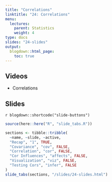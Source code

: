 ```yaml
---
title: "Correlations"
linktitle: "24: Correlations"
menu:
  lectures:
    parent: Statistics
    weight: 4
type: docs
slides: "24-slides"
output:
  blogdown::html_page:
    toc: true
---
```


## Videos

- Correlations

## Slides

`r blogdown::shortcode("slide-buttons")`

```r

source(here::here("R", "slide_tabs.R"))

sections <- tibble::tribble(
  ~name, ~slide, ~active,
  "Recap", "1", TRUE,
  "Covariance", "cov", FALSE,
  "Correlation", "cor", FALSE,
  "Cor Influences", "affects", FALSE,
  "Visualization", "viz", FALSE,
  "Testing Cors", "infer", FALSE
)
slide_tabs(sections, "/slides/24-slides.html")
```